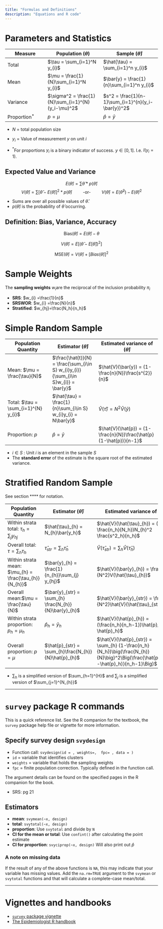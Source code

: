 ```yaml
---
title: "Formulas and Definitions"
description: "Equations and R code"
---
```


# Parameters and Statistics

| Measure | Population $(\theta)$ | Sample $(\hat{\theta})$ |
|-------------------|--------------------------|---------------------------|
| Total | $\tau = \sum_{i=1}^N y_{i}$ | $\hat{\tau} = \sum_{i=1}^n y_{i}$ |
| Mean | $\mu = \frac{1}{N}\sum_{i=1}^N y_{i}$ | $\bar{y} = \frac{1}{n}\sum_{i=1}^n y_{i}$ |
| Variance | $\sigma^2 = \frac{1}{N}\sum_{i=1}^{N}(y_i-\mu)^2$ | $s^2 = \frac{1}{n-1}\sum_{i=1}^{n}(y_i-\bar{y})^2$ |
| Proportion$^*$ | $p = \mu$ | $\hat{p} = \bar{y}$ |

-   $N$ = total population size

-   $y_{i}$ = Value of measurement $y$ on unit $i$

-   $^*$For proportions $y_{i}$ is a binary indicator of success. $y \in {[0,1]}$. I.e. $I(y_{i}=1)$.

## Expected Value and Variance

$$E(\hat{\theta}) = \sum \hat{\theta}*p(\hat{\theta})$$ $$
V(\hat{\theta}) = \sum [\hat{\theta} - E(\hat{\theta})]^2*p(\hat{\theta}) \qquad \mbox{ -or- }\qquad
V(\hat{\theta}) = E(\hat{\theta}^2) - E(\hat{\theta})^2
$$

-   Sums are over all possible values of $\hat{\theta}$.
-   $p(\hat{\theta})$ is the probability of $\hat{\theta}$ occurring.

## Definition: Bias, Variance, Accuracy

$$\mbox{Bias}(\hat{\theta}) = E(\hat{\theta}) - \theta$$

$$V(\hat{\theta})  = E \Big[(\hat{\theta} - E[\hat{\theta}])^2\Big]$$

$$\mbox{MSE}(\hat{\theta}) = V(\hat{\theta}) + [Bias(\hat{\theta})]^2$$

# Sample Weights

The **sampling weights** $w_{i}$are the reciprocal of the inclusion probability $\pi_{i}$

-   **SRS**: $w_{i} =\frac{1}{n}$
-   **SRSWOR**: $w_{i} =\frac{N}{n}$
-   **Stratified**: $w_{hj}=\frac{N_h}{n_h}$

# Simple Random Sample

| Population Quantity | Estimator $(\hat{\theta})$ | Estimated variance of $(\hat{\theta})$ |
|---------------------|----------------------|-----------------------------|
| Mean: $\mu = \frac{\tau}{N}$ | $\frac{\hat{t}}{N} = \frac{\sum_{i\in S} w_{i}y_{i}}{\sum_{i\in S}w_{i}} = \bar{y}$ | $\hat{V}(\bar{y}) = (1-\frac{n}{N})\frac{s^{2}}{n}$ |
| Total: $\tau = \sum_{i=1}^{N} y_{i}$ | $\hat{\tau} = \frac{1}{n}\sum_{i\in S}  w_{i}y_{i} = N\bar{y}$ | $\hat{V}(\hat{\tau}) = N^{2}\hat{V}(\bar{y})$ |
| Proportion: $p$ | $\hat{p} = \bar{y}$ | $\hat{V}(\hat{p}) = (1-\frac{n}{N})\frac{\hat{p}(1-\hat{p})}{n-1}$ |

-   $i \in S$ : Unit $i$ is an element in the sample $S$
-   The **standard error** of the estimate is the square root of the estimated variance.

# Stratified Random Sample

See section **** for notation. 

| Population Quantity | Estimator $(\hat{\theta})$ | Estimated variance of $(\hat{\theta})$ |
|---------------------|----------------------|-----------------------------|
| Within strata total: $\tau_{h} = \sum_{j} y_{hj}$ | $\hat{\tau}_{h} = N_{h}\bar{y_h}$ | $\hat{V}(\hat{\tau}_{h}) = (1-\frac{n_h}{N_h})N_{h}^2 \frac{s^2_h}{n_h}$ |
| Overall total: $\tau = \sum_{h} \tau_{h}$ | $\hat{\tau}_{str} = \sum_{h}\hat{\tau}_{h}$  | $\hat{V}(\hat{\tau}_{str}) = \sum_{h} \hat{V}(\hat{\tau}_{h})$ |
| Within strata mean: $\mu_{h} = \frac{\tau_{h}}{N_{h}}$ | $\bar{y}_{h} = \frac{1}{n_{h}}\sum_{j} y_{hj}$ |  $\hat{V}(\bar{y}_{h}) = \frac{1}{N^2}V(\hat{\tau}_{h})$ |
| Overall mean:$\mu = \frac{\tau}{N}$  | $\bar{y}_{str} = \sum_{h} \frac{N_{h}}{N}\bar{y}_{h}$ | $\hat{V}(\bar{y}_{str}) = \frac{1}{N^2}\hat{V}(\hat{\tau}_{str})$ |
| Within strata proportion: $p_{h} = \mu_{h}$ | $\hat{p}_{h} = \bar{y}_{h}$  |$\hat{V}(\hat{p}_{h}) = (\frac{n_h}{n_h-1})\hat{p}_h(1-\hat{p}_h)$   |
| Overall proportion: $p = \mu$  |$\hat{p}_{str} = \sum_{h}\frac{N_{h}}{N}\hat{p}_{h}$  | $\hat{V}(\hat{p}_{str}) = \sum_{h} (1-\frac{n_h}{N_h})\big(\frac{N_{h}}{N}\big)^2\Big(\frac{\hat{p}_h(1-\hat{p}_h)}{n_h-1}\Big)$  |

* $\sum_{h}$ is a simplified version of $\sum_{h=1}^{H}$ and $\sum_{j}$ is a simplified version of $\sum_{j=1}^{N_{h}}$


------------------------------------------------------------------------

# `survey` package R commands

This is a quick reference list. See the R companion for the textbook, the `survey` package help file or vignette for more information.

## Specify survey design `svydesign`

-   Function call: `svydesign(id = , weights=,  fpc= , data = )`
-   `id` = variable that identifies clusters
-   `weights` = variable that holds the sampling weights
-   `fpc` = finite population correction. Typically defined in the function call.

The argument details can be found on the specified pages in the R companion for the book.

-   SRS: pg 21

## Estimators

-   **mean**: `svymean(~x, design)`
-   **total**: `svytotal(~x, design)`
-   **proportion**: Use `svytotal` and divide by `N`
-   **CI for the mean or total**: Use `confint()` after calculating the point estimate
-   **CI for proportion**: `svyciprop(~x, design)` Will also print out $\hat{p}$

::: callout-important
### A note on missing data

If the result of any of the above functions is `NA`, this may indicate that your variable has missing values. Add the `na.rm=TRUE` argument to the `svymean` or `svytotal` functions and that will calculate a complete-case mean/total.
:::

------------------------------------------------------------------------

# Vignettes and handbooks

-   [`survey` package vignette](http://r-survey.r-forge.r-project.org/survey/)
-   [The Epidemiologist R handbook](https://epirhandbook.com/en/survey-analysis.html)
